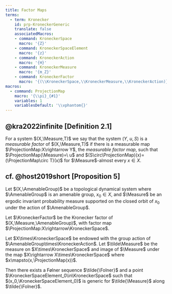 ```yaml
---
title: Factor Maps
terms:
  - term: Kronecker
    id: prp-KroneckerGeneric
    translate: false
    associatedMacros:
    - command: KroneckerSpace
      macro: '{Z}'
    - command: KroneckerSpaceElement
      macro: '{z}'
    - command: KroneckerAction
      macro: '{H}'
    - command: KroneckerMeasure
      macro: '{m_Z}'
    - command: KroneckerFactor
      macro: '{(\\KroneckerSpace,\\KroneckerMeasure,\\KroneckerAction)}'
macros:
  - command: ProjectionMap
    macro: '{\\pi}_{#1}'
    variables: 1
    variablesDefault: '\\vphantom{}'
---
```


::: {#def-MeasurableFactor}
## @kra2022infinite [Definition 2.1]

For a system $(X,\Measure,T)$ we say that the system $(Y,\
u,S)$ is a *measurable factor* of $(X,\Measure,T)$ if there is a measurable map $\ProjectionMap:X\rightarrow Y$, the *measurable factor map*, such that $\ProjectionMap(\Measure)=\
u$ and $(S\circ\ProjectionMap)(x)=(\ProjectionMap\circ T)(x)$ for $\Measure$-almost every $x\in X$.
:::

::: {#prp-KroneckerGeneric}
## cf. @host2019short [Proposition 5]

Let $(X,\AmenableGroup)$ be a topological dynamical system where $\AmenableGroup$ is an amenable group, $x_0\in X$, and $\Measure$ be an ergodic invariant probability measure supported on the closed orbit of $x_0$ under the action of $\AmenableGroup$.

Let $\KroneckerFactor$ be the Kronecker factor of $(X,\Measure,\AmenableGroup)$, with factor map $\ProjectionMap:X\rightarrow\KroneckerSpace$.

Let $X\times\KroneckerSpace$ be endowed with the group action of $\AmenableGroup\times\KroneckerAction$. Let $\tilde\Measure$ be the measure on $X\times\KroneckerSpace$ and image of $\Measure$ under the map $X\rightarrow X\times\KroneckerSpace$ where $x\mapsto(x,\ProjectionMap(x))$.

Then there exists a Følner sequence $\tilde{\Folner}$ and a point $\KroneckerSpaceElement_0\in\KroneckerSpace$ such that $(x_0,\KroneckerSpaceElement_0)$ is generic for $\tilde{\Measure}$ along $\tilde{\Folner}$.

:::